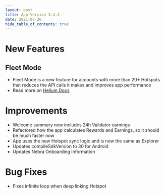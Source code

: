 ```yaml
---
layout: post
title: App Version 3.4.3
date: 2021-07-26
hide_table_of_contents: true
---
```


# New Features

## Fleet Mode

- Fleet Mode is a new feature for accounts with more than 20+ Hotspots that reduces the API calls it
  makes and improves app performance
- Read more on [Helium Docs](https://docs.helium.com/wallets/app-wallet/fleet-mode/)

<!--truncate-->

# Improvements

- Welcome summary now includes 24h Validator earnings
- Refactored how the app calculates Rewards and Earnings, so it should be much faster now
- App uses the new Hotspot sync logic and is now the same as Explorer
- Updates compileSdkVersion to 30 for Android
- Updates Nebra Onboarding Information

# Bug Fixes

- Fixes infinite loop when deep linking Hotspot
